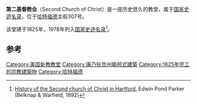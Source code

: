 {{Infobox NRHP
  | name = 第二基督教会
  | nrhp_type = 
  | image = Second Church of Christ Hartford CT.JPG
  | caption = 
  | location= [[哈特福德|哈特福德]]主街307号
  | lat_degrees = 41
  | lat_minutes = 46
  | lat_seconds = 7
  | lat_direction = N
  | long_degrees = 72
  | long_minutes = 40
  | long_seconds = 33
  | long_direction = W
  | coord_display = inline,title
  | built = 1825
  | architect = Lafever,Minard; Et al.
  | architecture = 希腊复兴风格，联邦风格
  | added = 1978年1月9日
  | area = {{convert|2|acre}}
  | refnum = 78002836<ref name="nris">{{NRISref|2009a}}</ref>
}}
'''第二基督教会'''（Second Church of Christ）是一座历史悠久的教堂，属于[[国家史迹名录|国家史迹名录]]，位于[[哈特福德|哈特福德]]主街307号。

该堂建于1825年，1978年列入[[国家史迹名录|国家史迹名录]]<ref>[http://books.google.com/books?id=BhBLoIFLN9gC&source=gbs_navlinks_s History of the Second church of Christ in Hartford],  Edwin Pond Parker (Belknap & Warfield, 1892)</ref>。

==参考==
{{reflist}}
[[Category:美国新教教堂|Category:美国新教教堂]]
[[Category:康乃狄克州聯邦式建築|Category:康乃狄克州聯邦式建築]]
[[Category:1825年完工的宗教建築物|Category:1825年完工的宗教建築物]]
[[Category:哈特福德|Category:哈特福德]]